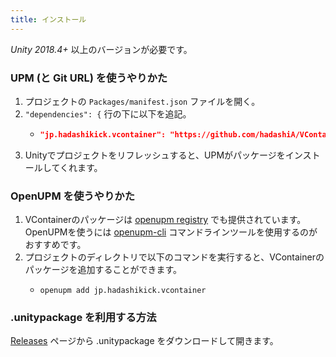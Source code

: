 ```yaml
---
title: インストール
---
```


*Unity 2018.4+* 以上のバージョンが必要です。

### UPM (と Git URL) を使うやりかた

1. プロジェクトの `Packages/manifest.json` ファイルを開く。
2. `"dependencies": {` 行の下に以下を追記。
    - ```json title="Packages/manifest.json"
      "jp.hadashikick.vcontainer": "https://github.com/hadashiA/VContainer.git?path=VContainer/Assets/VContainer#1.15.3",
      ```
3. Unityでプロジェクトをリフレッシュすると、UPMがパッケージをインストールしてくれます。

### OpenUPM を使うやりかた

1. VContainerのパッケージは [openupm registry](https://openupm.com) でも提供されています。 OpenUPMを使うには [openupm-cli](https://github.com/openupm/openupm-cli) コマンドラインツールを使用するのがおすすめです。
2. プロジェクトのディレクトリで以下のコマンドを実行すると、VContainerのパッケージを追加することができます。
    - ```
      openupm add jp.hadashikick.vcontainer
      ```

### .unitypackage を利用する方法

[Releases](https://github.com/hadashiA/VContainer/releases) ページから .unitypackage をダウンロードして開きます。


